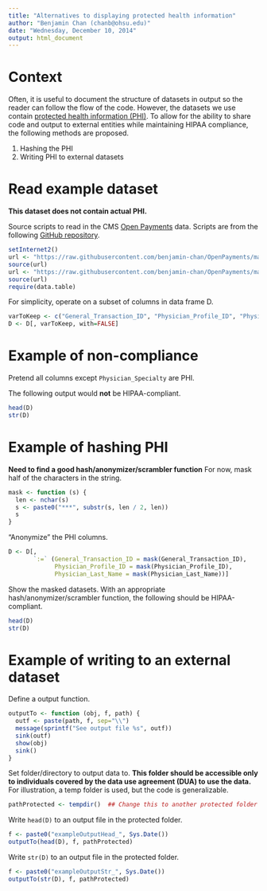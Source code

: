 ```yaml
---
title: "Alternatives to displaying protected health information"
author: "Benjamin Chan (chanb@ohsu.edu)"
date: "Wednesday, December 10, 2014"
output: html_document
---
```


# Context

Often, it is useful to document the structure of datasets in output so the reader can follow the flow of the code.
However, the datasets we use contain [protected health information (PHI)](http://www.hipaa.com/2009/09/hipaa-protected-health-information-what-does-phi-include/).
To allow for the ability to share code and output to external entities while maintaining HIPAA compliance, the following methods are proposed.

1. Hashing the PHI
2. Writing PHI to external datasets


# Read example dataset

**This dataset does not contain actual PHI.**

Source scripts to read in the CMS [Open Payments](http://www.cms.gov/OpenPayments) data.
Scripts are from the following [GitHub repository](https://github.com/benjamin-chan/OpenPayments).

```r
setInternet2()
url <- "https://raw.githubusercontent.com/benjamin-chan/OpenPayments/master/library.r"
source(url)
url <- "https://raw.githubusercontent.com/benjamin-chan/OpenPayments/master/getData.r"
source(url)
require(data.table)
```

For simplicity, operate on a subset of columns in data frame D.

```r
varToKeep <- c("General_Transaction_ID", "Physician_Profile_ID", "Physician_Last_Name", "Physician_Specialty")
D <- D[, varToKeep, with=FALSE]
```


# Example of non-compliance

Pretend all columns except `Physician_Specialty` are PHI.

The following output would **not** be HIPAA-compliant.

```r
head(D)
str(D)
```


# Example of hashing PHI

**Need to find a good hash/anonymizer/scrambler function**
For now, mask half of the characters in the string.

```r
mask <- function (s) {
  len <- nchar(s)
  s <- paste0("***", substr(s, len / 2, len))
  s
}
```

"Anonymize" the PHI columns.

```r
D <- D[,
       `:=` (General_Transaction_ID = mask(General_Transaction_ID),
             Physician_Profile_ID = mask(Physician_Profile_ID),
             Physician_Last_Name = mask(Physician_Last_Name))]
```

Show the masked datasets.
With an appropriate hash/anonymizer/scrambler function, the following should be HIPAA-compliant.

```r
head(D)
str(D)
```


# Example of writing to an external dataset

Define a output function.

```r
outputTo <- function (obj, f, path) {
  outf <- paste(path, f, sep="\\")
  message(sprintf("See output file %s", outf))
  sink(outf)
  show(obj)
  sink()
}
```

Set folder/directory to output data to.
**This folder should be accessible only to individuals covered by the data use agreement (DUA) to use the data.**
For illustration, a temp folder is used, but the code is generalizable.

```r
pathProtected <- tempdir()  ## Change this to another protected folder
```

Write `head(D)` to an output file in the protected folder.

```r
f <- paste0("exampleOutputHead_", Sys.Date())
outputTo(head(D), f, pathProtected)
```

Write `str(D)` to an output file in the protected folder.

```r
f <- paste0("exampleOutputStr_", Sys.Date())
outputTo(str(D), f, pathProtected)
```
